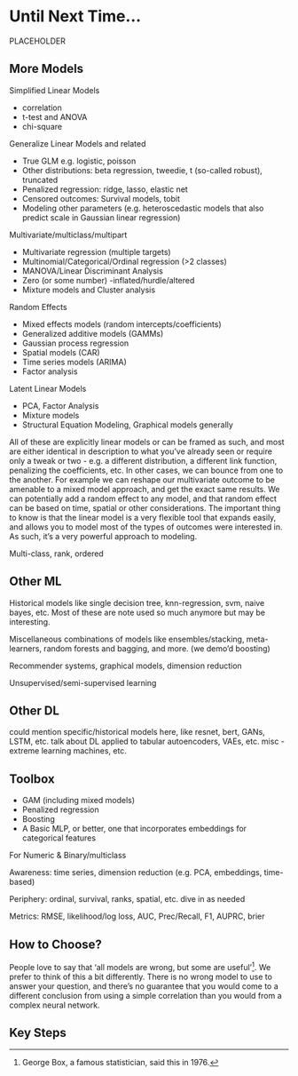 # Until Next Time...

PLACEHOLDER

## More Models


<!-- TODO: This is the list from the LM chapter, add other stuff that isn't covered and might be of interest (even if only historically) -->

Simplified Linear Models

- correlation
- t-test and ANOVA
- chi-square

Generalize Linear Models and related

- True GLM e.g. logistic, poisson
- Other distributions: beta regression, tweedie, t (so-called robust), truncated
- Penalized regression: ridge, lasso, elastic net
- Censored outcomes: Survival models, tobit
- Modeling other parameters (e.g. heteroscedastic models that also predict scale in Gaussian linear regression)

Multivariate/multiclass/multipart

- Multivariate regression (multiple targets)
- Multinomial/Categorical/Ordinal regression (>2 classes)
- MANOVA/Linear Discriminant Analysis
- Zero (or some number) -inflated/hurdle/altered
- Mixture models and Cluster analysis


Random Effects

- Mixed effects models (random intercepts/coefficients)
- Generalized additive models (GAMMs)
- Gaussian process regression
- Spatial models (CAR)
- Time series models (ARIMA)
- Factor analysis

Latent Linear Models

- PCA, Factor Analysis
- Mixture models
- Structural Equation Modeling, Graphical models generally

All of these are explicitly linear models or can be framed as such, and most are either identical in description to what you've already seen or require only a tweak or two - e.g. a different distribution, a different link function, penalizing the coefficients, etc. In other cases, we can bounce from one to the another. For example we can reshape our multivariate outcome to be amenable to a mixed model approach, and get the exact same results. We can potentially add a random effect to any model, and that random effect can be based on time, spatial or other considerations. The important thing to know is that the linear model is a very flexible tool that expands easily, and allows you to model most of the types of outcomes were interested in. As such, it's a very powerful approach to modeling.


Multi-class, rank, ordered

## Other ML

Historical models like single decision tree, knn-regression, svm, naive bayes, etc. Most of these are note used so much anymore but may be interesting. 

Miscellaneous combinations of models like ensembles/stacking, meta-learners, random forests and bagging, and more. (we demo'd boosting)

Recommender systems, graphical models, dimension reduction

Unsupervised/semi-supervised learning


## Other DL

could mention specific/historical models here, like resnet, bert, GANs, LSTM, etc.
talk about DL applied to tabular
autoencoders, VAEs, etc.
misc - extreme learning machines, etc.

## Toolbox

- GAM (including mixed models)
- Penalized regression
- Boosting
- A Basic MLP, or better, one that incorporates embeddings for categorical features



For Numeric & Binary/multiclass

Awareness: time series, dimension reduction (e.g. PCA, embeddings, time-based)

Periphery: ordinal, survival, ranks, spatial,  etc. dive in as needed

Metrics: RMSE, likelihood/log loss, AUC, Prec/Recall, F1, AUPRC, brier


## How to Choose?

People love to say that 'all models are wrong, but some are useful'[^box]. We prefer to think of this a bit differently. There is no wrong model to use to answer your question, and there's no guarantee that you would come to a different conclusion from using a simple correlation than you would from a complex neural network. 

[^box]: George Box, a famous statistician, said this in 1976.


## Key Steps


